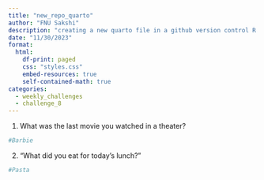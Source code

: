```yaml
---
title: "new_repo_quarto"
author: "FNU Sakshi"
description: "creating a new quarto file in a github version control R project"
date: "11/30/2023"
format:
  html:
    df-print: paged
    css: "styles.css"
    embed-resources: true
    self-contained-math: true
categories:
  - weekly_challenges
  - challenge_8
---
```


1. What was the last movie you watched in a theater?
```r
#Barbie
```
2. “What did you eat for today’s lunch?”
```r
#Pasta
```


